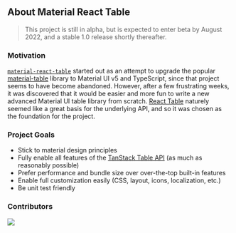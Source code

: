 
<Head>
  <title>Material React Table Docs - About</title>
  <meta
    name="description"
    content="About Material React Table. A fully featured table component library for React based on TanStack Table V8 and Material Design."
  />
</Head>

<br />

## About Material React Table

> This project is still in alpha, but is expected to enter beta by August 2022, and a stable 1.0 release shortly thereafter.

<Summary />

### Motivation

[`material-react-table`](https://www.npmjs.com/package/material-react-table) started out as an attempt to upgrade the popular [material-table](https://material-table.com/) library to Material UI v5 and TypeScript, since that project seems to have become abandoned. However, after a few frustrating weeks, it was discovered that it would be easier and more fun to write a new advanced Material UI table library from scratch. [React Table](https://react-table.tanstack.com/) naturely seemed like a great basis for the underlying API, and so it was chosen as the foundation for the project.

### Project Goals

- Stick to material design principles
- Fully enable all features of the [TanStack Table API](https://react-table.tanstack.com/) (as much as reasonably possible)
- Prefer performance and bundle size over over-the-top built-in features
- Enable full customization easily (CSS, layout, icons, localization, etc.)
- Be unit test friendly

### Contributors

<Contributors />

<div style={{ textAlign: 'center' }}>
  <a href="https://github.com/kevinvandy/material-react-table/graphs/contributors">
    <img src="https://contrib.rocks/image?repo=kevinvandy/material-react-table" />
  </a>
</div>

<LinkCards />
